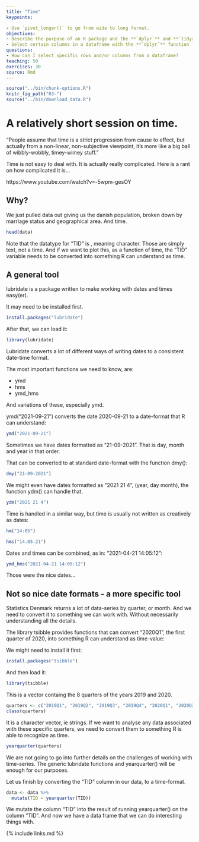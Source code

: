 ```yaml
---
title: "Time"
keypoints:

- Use `pivot_longer()` to go from wide to long format.
objectives:
- Describe the purpose of an R package and the **`dplyr`** and **`tidyr`** packages.
- Select certain columns in a dataframe with the **`dplyr`** function `select`.
questions:
- How can I select specific rows and/or columns from a dataframe?
teaching: 50
exercises: 30
source: Rmd
---
```



```r
source("../bin/chunk-options.R")
knitr_fig_path("03-")
source("../bin/download_data.R")
```


# A relatively short session on time.


“People assume that time is a strict progression from cause to effect, but actually from a non-linear, non-subjective viewpoint, it's more like a big ball of wibbly-wobbly, timey-wimey stuff.”

Time is not easy to deal with. It is actually really complicated. Here is a rant 
on how complicated it is...

https://www.youtube.com/watch?v=-5wpm-gesOY


## Why?

We just pulled data out giving us the danish population, broken down by
marriage status and geographical area. And time.

```r
head(data)
```

Note that the datatype for "TID" is <chr>, meaning character. Those are 
simply text, not a time. And if we want to plot this, as a function of time,
the "TID" variable needs to be converted into something R can understand as time.

## A general tool
lubridate is a package written to make working with dates and times easy(er).

It may need to be installed first.

```r
install.packages("lubridate")
```


After that, we can load it:
```r
library(lubridate)

```

Lubridate converts a lot of different ways of writing dates to a consistent 
date-time format.

The most important functions we need to know, are:

* ymd
* hms
* ymd_hms

And variations of these, especially ymd.

ymd("2021-09-21") converts the date 2020-09-21 to a date-format that R can 
understand:

```r
ymd("2021-09-21")
```


Sometimes we have dates formatted as "21-09-2021". That is day, month and year
in that order.

That can be converted to at standard date-format with the function dmy():
```r
dmy("21-09-2021")
```
We might even have dates formatted as "2021 21 4", (year, day month), the
function ydm() can handle that.
```r
ydm("2021 21 4")
```

Time is handled in a similar way, but time is usually not written as creatively
as dates:


```r
hm("14:05")
```
```r
hms("14.05.21")
```

Dates and times can be combined, as in: "2021-04-21 14:05:12":
```r
ymd_hms("2021-04-21 14:05:12")
```
Those were the nice dates...

## Not so nice date formats - a more specific tool

Statistics Denmark returns a lot of data-series by quarter, or month. 
And we need to convert it to something 
we can work with. Without necessarily understanding all the details.

The library tsibble provides functions that can convert "2020Q1", the first 
quarter of 2020, into something R can understand as time-value:

We might need to install it first:
```r
install.packages("tsibble")
```

And then load it:
```r
library(tsibble)
```

This is a vector containg the 8 quarters of the years 2019 and 2020.

```r
quarters <- c("2019Q1", "2019Q2", "2019Q3", "2019Q4", "2020Q1", "2020Q2", "2020Q3", "2020Q4")
class(quarters)
```
It is a character vector, ie strings. If we want to analyse any data 
associated with these specific quarters, we need to convert them to something 
R is able to recognize as time.

```r
yearquarter(quarters)
```
We are not going to go into further details on the challenges of working with
time-series. The generic lubridate functions and yearquarter() will be enough for
our purposes.

Let us finish by converting the "TID" column in our data, to a time-format.
```r
data <- data %>% 
  mutate(TID = yearquarter(TID))

```

We mutate the column "TID" into the result of running yearquarter() on the
column "TID". And now we have a data frame that we can do interesting things 
with.

{% include links.md %}
